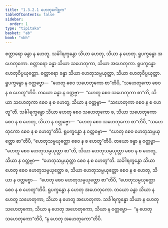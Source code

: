 ```yaml
---
title: "1.3.2.1 ဟေတုဂေါစ္ဆက"
tableOfContents: false
sidebar:
  order: 1
type: "tipitaka"
basket: "ab"
book: "vbh"
---
```



<DynamicBreadcrumb />

<Division number="153" book="vbh" e="ch" v="30" p="61">

<Paragraph number="522" book="vbh">
စတ္တာရော ခန္ဓာ န ဟေတူ. သင်္ခါရက္ခန္ဓော သိယာ ဟေတု, သိယာ န ဟေတု. ရူပက္ခန္ဓော အဟေတုကော. စတ္တာရော ခန္ဓာ သိယာ သဟေတုကာ, သိယာ အဟေတုကာ. ရူပက္ခန္ဓော ဟေတုဝိပ္ပယုတ္တော. စတ္တာရော ခန္ဓာ သိယာ ဟေတုသမ္ပယုတ္တာ, သိယာ ဟေတုဝိပ္ပယုတ္တာ. ရူပက္ခန္ဓော န ဝတ္တဗ္ဗော—  “ဟေတု စေဝ သဟေတုကော စာ”တိပိ, “သဟေတုကော စေဝ န စ ဟေတူ”တိပိ. တယော ခန္ဓာ န ဝတ္တဗ္ဗာ—  “ဟေတူ စေဝ သဟေတုကာ စာ”တိ, သိယာ သဟေတုကာ စေဝ န စ ဟေတူ, သိယာ န ဝတ္တဗ္ဗာ—  “သဟေတုကာ စေဝ န စ ဟေတူ”တိ. သင်္ခါရက္ခန္ဓော သိယာ ဟေတု စေဝ သဟေတုကော စ, သိယာ သဟေတုကော စေဝ န စ ဟေတု, သိယာ န ဝတ္တဗ္ဗော—  “ဟေတု စေဝ သဟေတုကော စာ”တိပိ, “သဟေတုကော စေဝ န စ ဟေတူ”တိပိ. ရူပက္ခန္ဓော န ဝတ္တဗ္ဗော—  “ဟေတု စေဝ ဟေတုသမ္ပယုတ္တော စာ”တိပိ, “ဟေတုသမ္ပယုတ္တော စေဝ န စ ဟေတူ”တိပိ. တယော ခန္ဓာ န ဝတ္တဗ္ဗာ—  “ဟေတူ စေဝ ဟေတုသမ္ပယုတ္တာ စာ”တိ, သိယာ ဟေတုသမ္ပယုတ္တာ စေဝ န စ ဟေတူ, သိယာ န ဝတ္တဗ္ဗာ—  “ဟေတုသမ္ပယုတ္တာ စေဝ န စ ဟေတူ”တိ. သင်္ခါရက္ခန္ဓော သိယာ ဟေတု စေဝ ဟေတုသမ္ပယုတ္တော စ, သိယာ ဟေတုသမ္ပယုတ္တော စေဝ န စ ဟေတု, သိယာ န ဝတ္တဗ္ဗော—  “ဟေတု စေဝ ဟေတုသမ္ပယုတ္တော စာ”တိပိ, “ဟေတုသမ္ပယုတ္တော စေဝ န စ ဟေတူ”တိပိ. ရူပက္ခန္ဓော န ဟေတု အဟေတုကော. တယော ခန္ဓာ သိယာ န ဟေတူ သဟေတုကာ, သိယာ န ဟေတူ အဟေတုကာ. သင်္ခါရက္ခန္ဓော သိယာ န ဟေတု သဟေတုကော, သိယာ န ဟေတု အဟေတုကော, သိယာ န ဝတ္တဗ္ဗော—  “န ဟေတု သဟေတုကော”တိပိ, “န ဟေတု အဟေတုကော”တိပိ.
</Paragraph>
</Division>